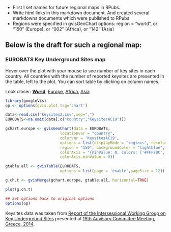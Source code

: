 * First I set names for future regional maps in RPubs.
* Write html links in this markdown document. And created several markdowns documents which were published to RPubs
* Regions were specified in gvisGeoChart options: region = "world", or "150" (Europe), or "002" (Africa), or "142" (Asia) 

## Below is the draft for such a regional map:

### EUROBATS Key Underground Sites map
Hover over the plot with your mouse to see number of key sites in each country. All countries with the number of reported keysites are presented in the table, left to the plot. You can sort table by clicking on column names.

<body> Look closer:  <a href="http://rpubs.com/mariaghazali/key-sites-world" target="_parent"><b>World</b></a>, 
<a href="http://rpubs.com/mariaghazali/key-sites-europe" target="_parent">Europe</a>, 
<a href="http://rpubs.com/mariaghazali/key-sites-africa" target="_parent">Africa</a>, 
<a href="http://rpubs.com/mariaghazali/key-sites-asia" target="_parent">Asia</a>
<body/>

```r
library(googleVis)
op <- options(gvis.plot.tag='chart')
```

```r
data<-read.csv("keysites2.csv",sep=",")
EUROBATS<-na.omit(data[,c("country","KeysitesAC19")])

gchart.europe <- gvisGeoChart(data = EUROBATS,
                        locationvar = "country",
                        colorvar = 'KeysitesAC19',
                        options = list(displayMode = "regions", resolution = "countries",
                        region = "150", backgroundColor = "lightblue",
                        colorAxis = "{minValue: 0, colors: ['#FFF7BC', '#FEE391', '#FEC44F','#FE9929','#EC7014','#CC4C02','#993404','#662506']}",
                        colorAxis.minValue = 0))

gtable.all <- gvisTable(EUROBATS, 
                        options = list(page = 'enable',pageSize = 12))

g.ch.t <- gvisMerge(gchart.europe, gtable.all, horizontal=TRUE)

plot(g.ch.t)
```

```r
## Set options back to original options
options(op)
```
Keysites data was taken from [Report of the Intersessional Working Group on Key Underground Sites](http://www.eurobats.org/sites/default/files/documents/pdf/Advisory_Committee/Doc_StC9_AC19_33_Report%20IWGUndergroundSites.pdf) presented at [19th Advisory Committee Meeting, Greece, 2014](http://www.eurobats.org/official_documents/advisory_committee/19th_meeting_advisory_committee).
